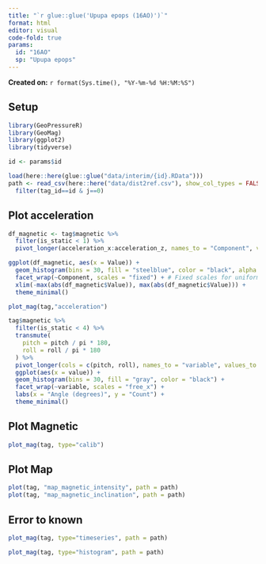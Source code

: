 ```yaml
---
title: "`r glue::glue('Upupa epops (16AO)')`"
format: html
editor: visual 
code-fold: true
params:
  id: "16AO"
  sp: "Upupa epops"
---
```


**Created on:** `r format(Sys.time(), "%Y-%m-%d %H:%M:%S")`

## Setup

```r
library(GeoPressureR)
library(GeoMag)
library(ggplot2)
library(tidyverse)

id <- params$id

load(here::here(glue::glue("data/interim/{id}.RData")))
path <- read_csv(here::here("data/dist2ref.csv"), show_col_types = FALSE) %>% 
  filter(tag_id==id & j==0)
```

## Plot acceleration

```r
df_magnetic <- tag$magnetic %>%
  filter(is_static < 1) %>%
  pivot_longer(acceleration_x:acceleration_z, names_to = "Component", values_to = "Value")

ggplot(df_magnetic, aes(x = Value)) +
  geom_histogram(bins = 30, fill = "steelblue", color = "black", alpha = 0.7) +
  facet_wrap(~Component, scales = "fixed") + # Fixed scales for uniform axes
  xlim(-max(abs(df_magnetic$Value)), max(abs(df_magnetic$Value))) +
  theme_minimal()
```

```r
plot_mag(tag,"acceleration")
```

```r
tag$magnetic %>%
  filter(is_static < 4) %>%
  transmute(
    pitch = pitch / pi * 180,
    roll = roll / pi * 180
  ) %>%
  pivot_longer(cols = c(pitch, roll), names_to = "variable", values_to = "value") %>%
  ggplot(aes(x = value)) +
  geom_histogram(bins = 30, fill = "gray", color = "black") +
  facet_wrap(~variable, scales = "free_x") +
  labs(x = "Angle (degrees)", y = "Count") +
  theme_minimal()
```

## Plot Magnetic

```r
plot_mag(tag, type="calib")
```

## Plot Map

```r
plot(tag, "map_magnetic_intensity", path = path)
plot(tag, "map_magnetic_inclination", path = path)
```

## Error to known

```r
plot_mag(tag, type="timeseries", path = path)
```

```r
plot_mag(tag, type="histogram", path = path)
```

